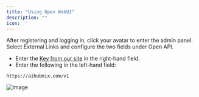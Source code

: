 ```yaml
---
title: "Using Open WebUI"
description: ""
icon: ''
--- 
```


After registering and logging in, click your avatar to enter the admin panel.  
Select External Links and configure the two fields under Open API.  
- Enter the [Key from our site](https://aihubmix.com/token) in the right-hand field.  
- Enter the following in the left-hand field:
```
https://aihubmix.com/v1
```  
![Image](../media/webui.png) 